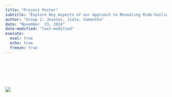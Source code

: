 ```yaml
---
title: "Project Poster" 
subtitle: "Explore Key Aspects of our Approach to Revealing Ride-hailing Trends in Jakarta"
author: "Group 2: Jezelei, Jiale, Samantha"
date: "November  23, 2024"
date-modified: "last-modified"
execute: 
  eval: true
  echo: true
  freeze: true
---
```


::: {style="margin-top: 100px; align-items: center; width: 100%"}
![](images/poster.jpg)
:::
